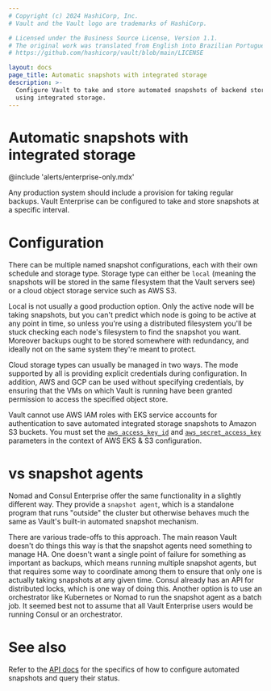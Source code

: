 ```yaml
---
# Copyright (c) 2024 HashiCorp, Inc.
# Vault and the Vault logo are trademarks of HashiCorp.

# Licensed under the Business Source License, Version 1.1.
# The original work was translated from English into Brazilian Portuguese.
# https://github.com/hashicorp/vault/blob/main/LICENSE

layout: docs
page_title: Automatic snapshots with integrated storage
description: >-
  Configure Vault to take and store automated snapshots of backend storage when
  using integrated storage.
---
```


# Automatic snapshots with integrated storage

@include 'alerts/enterprise-only.mdx'

Any production system should include a provision for taking regular backups.
Vault Enterprise can be configured to take and store snapshots at a specific
interval.

# Configuration

There can be multiple named snapshot configurations, each with their own schedule
and storage type. Storage type can either be `local` (meaning the snapshots will
be stored in the same filesystem that the Vault servers see) or a cloud object
storage service such as AWS S3.

Local is not usually a good production option. Only the active node will be
taking snapshots, but you can't predict which node is going to be active at
any point in time, so unless you're using a distributed filesystem you'll
be stuck checking each node's filesystem to find the snapshot you want. Moreover
backups ought to be stored somewhere with redundancy, and ideally not on the
same system they're meant to protect.

Cloud storage types can usually be managed in two ways. The mode supported by
all is providing explicit credentials during configuration. In addition, AWS
and GCP can be used without specifying credentials, by ensuring that the VMs on
which Vault is running have been granted permission to access the specified
object store.

<Note>

Vault cannot use AWS IAM roles with EKS service accounts for authentication to
save automated integrated storage snapshots to Amazon S3 buckets. You must set
the [`aws_access_key_id`](/vault/api-docs/system/storage/raftautosnapshots#aws_access_key_id)
and  [`aws_secret_access_key`](/vault/api-docs/system/storage/raftautosnapshots#aws_secret_access_key)
parameters in the context of AWS EKS & S3 configuration.

</Note>

# vs snapshot agents

Nomad and Consul Enterprise offer the same functionality in a slightly different way.
They provide a `snapshot agent`, which is a standalone program that runs
"outside" the cluster but otherwise behaves much the same as Vault's built-in
automated snapshot mechanism.

There are various trade-offs to this approach. The main reason Vault doesn't
do things this way is that the snapshot agents need something to manage HA.
One doesn't want a single point of failure for something as important
as backups, which means running multiple snapshot agents, but that requires some
way to coordinate among them to ensure that only one is actually taking snapshots
at any given time. Consul already has an API for distributed locks, which is
one way of doing this. Another option is to use an orchestrator like Kubernetes
or Nomad to run the snapshot agent as a batch job. It seemed best not to assume
that all Vault Enterprise users would be running Consul or an orchestrator.

# See also

Refer to the [API docs](/vault/api-docs/system/storage/raftautosnapshots) for the specifics
of how to configure automated snapshots and query their status.

